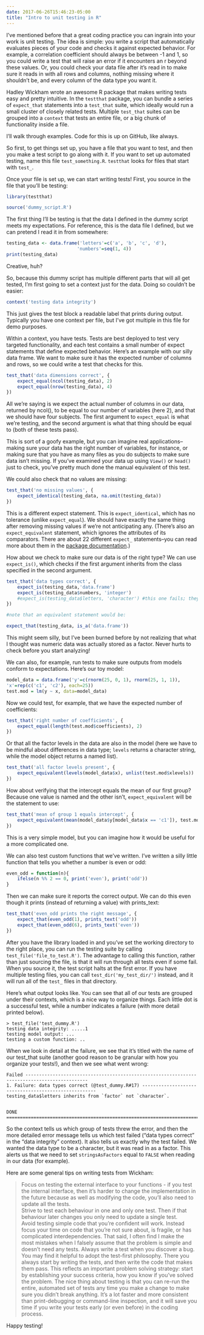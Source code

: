 ```yaml
---
date: 2017-06-26T15:46:23-05:00
title: "Intro to unit testing in R"
---
```


I've mentioned before that a great coding practice you can ingrain into your work is unit testing. The idea is simple: you write a script that automatically evaluates pieces of your code and checks it against expected behavior. For example, a correlation coefficient should always be between -1 and 1, so you could write a test that will raise an error if it encounters an r beyond these values. Or, you could check your data file after it's read in to make sure it reads in with all rows and columns, nothing missing where it shouldn't be, and every column of the data type you want it.

Hadley Wickham wrote an awesome R package that makes writing tests easy and pretty intuitive. In the `testthat` package, you can bundle a series of `expect_that` statements into a `test_that` suite, which ideally would run a small cluster of closely related tests. Multiple `test_that` suites can be grouped into a `context` that tests an entire file, or a big chunk of functionality inside a file.

I'll walk through examples. Code for this is up on GitHub, like always.

So first, to get things set up, you have a file that you want to test, and then you make a test script to go along with it. If you want to set up automated testing, name this file `test_something.R`. `testthat` looks for files that start with `test_`.

Once your file is set up, we can start writing tests! First, you source in the file that you'll be testing:

```r
library(testthat)
```

```r
source('dummy_script.R')
```

The first thing I'll be testing is that the data I defined in the dummy script meets my expectations. For reference, this is the data file I defined, but we can pretend I read it in from somewhere:

```r
testing_data <- data.frame('letters'=c('a', 'b', 'c', 'd'),
                          'numbers'=seq(1, 4))
print(testing_data)
```

Creative, huh?

So, because this dummy script has multiple different parts that will all get tested, I'm first going to set a context just for the data. Doing so couldn't be easier:

```r
context('testing data integrity')
```

This just gives the test block a readable label that prints during output. Typically you have one context per file, but I've got multiple in this file for demo purposes.

Within a context, you have tests. Tests are best deployed to test very targeted functionality, and each test contains a small number of expect statements that define expected behavior. Here's an example with our silly data frame. We want to make sure it has the expected number of columns and rows, so we could write a test that checks for this.

```r
test_that('data dimensions correct', {
    expect_equal(ncol(testing_data), 2)
    expect_equal(nrow(testing_data), 4)
})
```

All we're saying is we expect the actual number of columns in our data, returned by ncol(), to be equal to our number of variables (here 2), and that we should have four subjects. The first argument to `expect_equal` is what we're testing, and the second argument is what that thing should be equal to (both of these tests pass).

This is sort of a goofy example, but you can imagine real applications--making sure your data has the right number of variables, for instance, or making sure that you have as many files as you do subjects to make sure data isn't missing. If you've examined your data up using `View()` or `head()` just to check, you've pretty much done the manual equivalent of this test.

We could also check that no values are missing:

```r
test_that('no missing values', {
    expect_identical(testing_data, na.omit(testing_data))
})
```

This is a different expect statement. This is `expect_identical`, which has no tolerance (unlike `expect_equal`). We should have exactly the same thing after removing missing values if we're not anticipating any. (There's also an `expect_equivalent` statement, which ignores the attributes of its comparators. There are about 22 different `expect_` statements--you can read more about them in the [package documentation](http://r-pkgs.had.co.nz/tests.html).)

How about we check to make sure our data is of the right type? We can use `expect_is()`, which checks if the first argument inherits from the class specified in the second argument.

```r
test_that('data types correct', {
    expect_is(testing_data,'data.frame')
    expect_is(testing_data$numbers, 'integer')
    #expect_is(testing_data$letters, 'character') #this one fails; they're factors
})

#note that an equivalent statement would be:

expect_that(testing_data, is_a('data.frame'))
```

This might seem silly, but I've been burned before by not realizing that what I thought was numeric data was actually stored as a factor. Never hurts to check before you start analyzing!

We can also, for example, run tests to make sure outputs from models conform to expectations. Here's our toy model:

```r
model_data = data.frame('y'=c(rnorm(25, 0, 1), rnorm(25, 1, 1)),
'x'=rep(c('c1', 'c2'), each=25))
test.mod = lm(y ~ x, data=model_data)
```

Now we could test, for example, that we have the expected number of coefficients:

```r
test_that('right number of coefficients', {
    expect_equal(length(test.mod$coefficients), 2)
})
```

Or that all the factor levels in the data are also in the model (here we have to be mindful about differences in data type; `levels` returns a character string, while the model object returns a named list).

```r
test_that('all factor levels present', {
    expect_equivalent(levels(model_data$x), unlist(test.mod$xlevels))
})
```

How about verifying that the intercept equals the mean of our first group? Because one value is named and the other isn't, `expect_equivalent` will be the statement to use:

```r
test_that('mean of group 1 equals intercept', {
    expect_equivalent(mean(model_data$y[model_data$x == 'c1']), test.mod$coefficients['(Intercept)'])
})
```


This is a very simple model, but you can imagine how it would be useful for a more complicated one.

We can also test custom functions that we've written. I've written a silly little function that tells you whether a number is even or odd:

```r
even_odd = function(n){
    ifelse(n %% 2 == 0, print('even'), print('odd'))
}
```

Then we can make sure it reports the correct output. We can do this even though it prints (instead of returning a value) with prints_text:

```r
test_that('even_odd prints the right message', {
    expect_that(even_odd(1), prints_text('odd'))
    expect_that(even_odd(6), prints_text('even'))
})
```

After you have the library loaded in and you've set the working directory to the right place, you can run the testing suite by calling `test_file('file_to_test.R')`. The advantage to calling this function, rather than just sourcing the file, is that it will run through all tests even if some fail. When you source it, the test script halts at the first error. If you have multiple testing files, you can call `test_dir('my_test_dir/')` instead, and it will run all of the `test_` files in that directory.

Here's what output looks like. You can see that all of our tests are grouped under their contexts, which is a nice way to organize things. Each little dot is a successful test, while a number indicates a failure (with more detail printed below).

```
> test_file('test_dummy.R')
testing data integrity: .....1
testing model output: ...
testing a custom function: ..
```

When we look in detail at the failure, we see that it's titled with the name of our test_that suite (another good reason to be granular with how you organize your tests!), and then we see what went wrong:

```
Failed ---------------------------------------------------------------------------------------------
1. Failure: data types correct (@test_dummy.R#17) -----------------------------------------------------
testing_data$letters inherits from `factor` not `character`.


DONE ===============================================================================================
```
So the context tells us which group of tests threw the error, and then the more detailed error message tells us which test failed ("data types correct" in the "data integrity" context). It also tells us exactly why the test failed. We wanted the data type to be a character, but it was read in as a factor. This alerts us that we need to set `stringsAsFactors` equal to `FALSE` when reading in our data (for example).

Here are some general tips on writing tests from Wickham:

> Focus on testing the external interface to your functions - if you test the internal interface, then it’s harder to change the implementation in the future because as well as modifying the code, you’ll also need to update all the tests.  
> Strive to test each behaviour in one and only one test. Then if that behaviour later changes you only need to update a single test.  
> Avoid testing simple code that you’re confident will work. Instead focus your time on code that you’re not sure about, is fragile, or has complicated interdependencies. That said, I often find I make the most mistakes when I falsely assume that the problem is simple and doesn’t need any tests.
Always write a test when you discover a bug. You may find it helpful to adopt the test-first philosophy. There you always start by writing the tests, and then write the code that makes them pass. This reflects an important problem solving strategy: start by establishing your success criteria, how you know if you’ve solved the problem. 
> The nice thing about testing is that you can re-run the entire, automated set of tests any time you make a change to make sure you didn't break anything. It's a lot faster and more consistent than print-debugging or command-line inspection, and it will save you time if you write your tests early (or even before) in the coding process.

Happy testing!